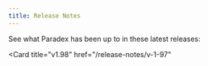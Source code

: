 ```yaml
---
title: Release Notes
---
```


See what Paradex has been up to in these latest releases: 

<CardGroup cols={2}>
<Card
  title="v1.99"
  href="/release-notes/v-1-98"
>
</Card>

<Card
  title="v1.98"
  href="/release-notes/v-1-97"
>
</Card>
</CardGroup>
